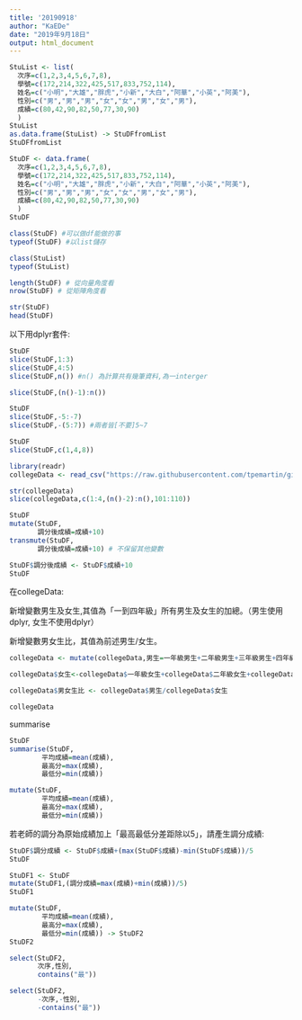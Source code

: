 ```yaml
---
title: '20190918'
author: "KaEDe"
date: "2019年9月18日"
output: html_document
---
```


```r
StuList <- list(
  次序=c(1,2,3,4,5,6,7,8),
  學號=c(172,214,322,425,517,833,752,114),
  姓名=c("小明","大雄","胖虎","小新","大白","阿華","小英","阿美"),
  性別=c("男","男","男","女","女","男","女","男"),
  成績=c(80,42,90,82,50,77,30,90)
  )
StuList 
as.data.frame(StuList) -> StuDFfromList
StuDFfromList
```


```r
StuDF <- data.frame(
  次序=c(1,2,3,4,5,6,7,8),
  學號=c(172,214,322,425,517,833,752,114),
  姓名=c("小明","大雄","胖虎","小新","大白","阿華","小英","阿美"),
  性別=c("男","男","男","女","女","男","女","男"),
  成績=c(80,42,90,82,50,77,30,90)
  )
StuDF 
```

```r
class(StuDF) #可以做df能做的事
typeof(StuDF) #以list儲存

class(StuList)
typeof(StuList)
```

```r
length(StuDF) # 從向量角度看
nrow(StuDF) # 從矩陣角度看
```

```r
str(StuDF)
head(StuDF)
```

以下用dplyr套件:
```r
StuDF
slice(StuDF,1:3)
slice(StuDF,4:5)
slice(StuDF,n()) #n() 為計算共有幾筆資料,為一interger
```
```r
slice(StuDF,(n()-1):n())
```

```r
StuDF
slice(StuDF,-5:-7) 
slice(StuDF,-(5:7)) #兩者皆[不要]5~7
```


```r
StuDF
slice(StuDF,c(1,4,8))
```

```r
library(readr)
collegeData <- read_csv("https://raw.githubusercontent.com/tpemartin/github-data/master/103_student.csv")

str(collegeData)
slice(collegeData,c(1:4,(n()-2):n(),101:110))
```

```r
StuDF
mutate(StuDF,
       調分後成績=成績+10)
transmute(StuDF,
       調分後成績=成績+10) # 不保留其他變數

StuDF$調分後成績 <- StuDF$成績+10
StuDF
```

在collegeData:

新增變數男生及女生,其值為「一到四年級」所有男生及女生的加總。（男生使用dplyr, 女生不使用dplyr）

新增變數男女生比，其值為前述男生/女生。

```r
collegeData <- mutate(collegeData,男生=一年級男生+二年級男生+三年級男生+四年級男生)

collegeData$女生<-collegeData$一年級女生+collegeData$二年級女生+collegeData$三年級女生+collegeData$四年級女生

collegeData$男女生比 <- collegeData$男生/collegeData$女生

collegeData

```

summarise
```r
StuDF
summarise(StuDF,
        平均成績=mean(成績),
        最高分=max(成績),
        最低分=min(成績))

mutate(StuDF,
        平均成績=mean(成績),
        最高分=max(成績),
        最低分=min(成績))
```

若老師的調分為原始成績加上「最高最低分差距除以5」，請產生調分成績:
```r
StuDF$調分成績 <- StuDF$成績+(max(StuDF$成績)-min(StuDF$成績))/5
StuDF

StuDF1 <- StuDF
mutate(StuDF1,(調分成績=max(成績)+min(成績))/5)
StuDF1
```

```r
mutate(StuDF,
        平均成績=mean(成績),
        最高分=max(成績),
        最低分=min(成績)) -> StuDF2
StuDF2

select(StuDF2,
       次序,性別,
       contains("最"))

select(StuDF2,
       -次序,-性別,
       -contains("最"))
```
















